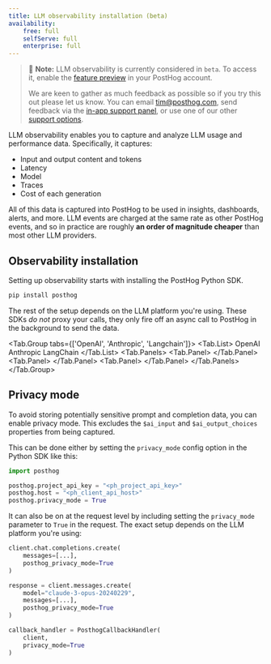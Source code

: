 ```yaml
---
title: LLM observability installation (beta)
availability:
    free: full
    selfServe: full
    enterprise: full
---
```


> 🚧 **Note:** LLM observability is currently considered in `beta`. To access it, enable the [feature preview](https://us.posthog.com#panel=feature-previews) in your PostHog account.
>
> We are keen to gather as much feedback as possible so if you try this out please let us know. You can email [tim@posthog.com](mailto:tim@posthog.com), send feedback via the [in-app support panel](https://us.posthog.com#panel=support%3Afeedback%3Aexperiments%3Alow), or use one of our other [support options](/docs/support-options).

LLM observability enables you to capture and analyze LLM usage and performance data. Specifically, it captures:

- Input and output content and tokens
- Latency
- Model
- Traces
- Cost of each generation

All of this data is captured into PostHog to be used in insights, dashboards, alerts, and more. LLM events are charged at the same rate as other PostHog events, and so in practice are roughly **an order of magnitude cheaper** than most other LLM providers.

## Observability installation

Setting up observability starts with installing the PostHog Python SDK.

```bash
pip install posthog
```

The rest of the setup depends on the LLM platform you're using. These SDKs _do not_ proxy your calls, they only fire off an async call to PostHog in the background to send the data.


<!-- prettier-ignore -->
<Tab.Group tabs={['OpenAI', 'Anthropic', 'Langchain']}>
    <Tab.List>
        <Tab>OpenAI</Tab>
        <Tab>Anthropic</Tab>
        <Tab>LangChain</Tab>
    </Tab.List>
    <Tab.Panels>
        <Tab.Panel>
            <OpenAIInstall />
        </Tab.Panel>
        <Tab.Panel>
            <AnthropicInstall />
        </Tab.Panel>
        <Tab.Panel>
            <LangChainInstall />
        </Tab.Panel>
    </Tab.Panels>
</Tab.Group>

## Privacy mode

To avoid storing potentially sensitive prompt and completion data, you can enable privacy mode. This excludes the `$ai_input` and `$ai_output_choices` properties from being captured.

This can be done either by setting the `privacy_mode` config option in the Python SDK like this:

```python
import posthog

posthog.project_api_key = "<ph_project_api_key>"
posthog.host = "<ph_client_api_host>"
posthog.privacy_mode = True
```

It can also be on at the request level by including setting the `privacy_mode` parameter to `True` in the request. The exact setup depends on the LLM platform you're using:

<MultiLanguage>

```python file=OpenAI
client.chat.completions.create(
    messages=[...],
    posthog_privacy_mode=True
)
```

```python file=Anthropic
response = client.messages.create(
    model="claude-3-opus-20240229",
    messages=[...],
    posthog_privacy_mode=True
)
```

```python file=LangChain
callback_handler = PosthogCallbackHandler(
    client,
    privacy_mode=True
)
``` 

</MultiLanguage>